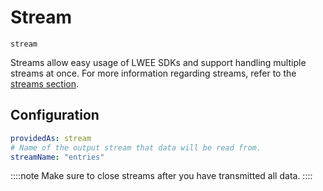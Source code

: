 # Stream

`stream`

Streams allow easy usage of LWEE SDKs and support handling multiple streams at once.
For more information regarding streams, refer to the [streams section](./../streams.mdx).

## Configuration

```yaml
providedAs: stream
# Name of the output stream that data will be read from.
streamName: "entries"
```

::::note
Make sure to close streams after you have transmitted all data.
::::
